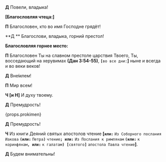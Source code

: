 
<span id="apostol" />

**Д** Повели, владыка!

**[Благословляя чтеца:]**

**П** Благословен, кто во имя Господне грядёт!

**Д ** Благослови, владыка, горний престол!

**Благословляя горнее место:**

**П** Благословен Ты на славном престоле царствия Тво­его, Ты, восседающий на херувимах
**(Дан 3:54-55)**,
**`[`**`во все дни:`**]** ныне и всегда и во веки веков!

**Д** Вне́млем!

**П** Мир всем!

**Ч [и Н]** И духу твоему.

**Д** Премудрость!

<div>{props.prokimen}</div>

**Д** Премудрость!

**Ч** Из книги Деяний святых апостолов чтение
**<b>[</b>`или:`** `Из Соборного по­сла­ния Иакова`
**`(или:`** `Петра`**`)`** `чтение`**`; или:`**
`Из Послания к римлянам` **`(или:`** `к коринфянам`**`, или:`**
`к галатам`**`) [`**`святого`**`]`** `апо­сто­ла Павла чтение`**<b>]</b>**.

**Д** Будем внимательны!
